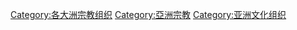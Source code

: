 [[Category:各大洲宗教组织|Category:各大洲宗教组织]]
[[Category:亞洲宗教|Category:亞洲宗教]]
[[Category:亚洲文化组织|Category:亚洲文化组织]]
